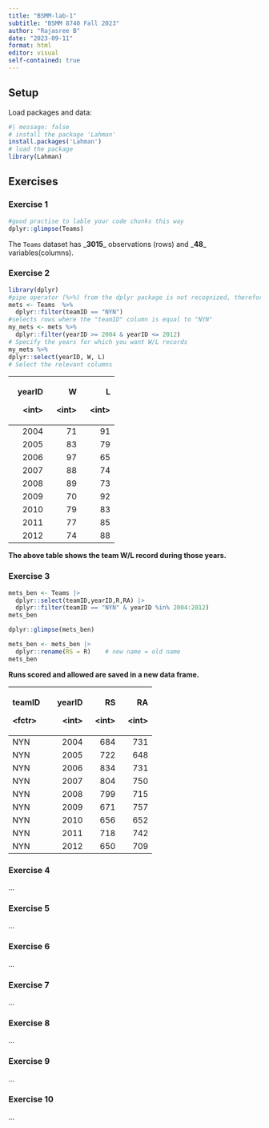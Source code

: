 ```yaml
---
title: "BSMM-lab-1"
subtitle: "BSMM 8740 Fall 2023"
author: "Rajasree B"
date: "2023-09-11"
format: html
editor: visual
self-contained: true
---
```


## Setup

Load packages and data:

```r
#| message: false
# install the package 'Lahman'
install.packages('Lahman')
# load the package
library(Lahman)
```

## Exercises

### Exercise 1

```r
#good practise to lable your code chunks this way
dplyr::glimpse(Teams)
```

The `Teams` dataset has \_**3015**\_ observations (rows) and \_**48**\_ variables(columns).

### Exercise 2

```r
library(dplyr)
#pipe operator (%>%) from the dplyr package is not recognized, therefore make sure to load the package 
mets <- Teams  %>% 
  dplyr::filter(teamID == "NYN")
#selects rows where the "teamID" column is equal to "NYN"
my_mets <- mets %>% 
  dplyr::filter(yearID >= 2004 & yearID <= 2012)
# Specify the years for which you want W/L records
my_mets %>% 
dplyr::select(yearID, W, L)
# Select the relevant columns

```

+---------+---------+---------+
| yearID  | W       | L       |
|         |         |         |
| \<int\> | \<int\> | \<int\> |
+========:+========:+========:+
| 2004    | 71      | 91      |
+---------+---------+---------+
| 2005    | 83      | 79      |
+---------+---------+---------+
| 2006    | 97      | 65      |
+---------+---------+---------+
| 2007    | 88      | 74      |
+---------+---------+---------+
| 2008    | 89      | 73      |
+---------+---------+---------+
| 2009    | 70      | 92      |
+---------+---------+---------+
| 2010    | 79      | 83      |
+---------+---------+---------+
| 2011    | 77      | 85      |
+---------+---------+---------+
| 2012    | 74      | 88      |
+---------+---------+---------+

**The above table shows the team W/L record during those years.**

### Exercise 3

```r
mets_ben <- Teams |>
  dplyr::select(teamID,yearID,R,RA) |>
  dplyr::filter(teamID == "NYN" & yearID %in% 2004:2012)
mets_ben

dplyr::glimpse(mets_ben)

mets_ben <- mets_ben |>
  dplyr::rename(RS = R)    # new name = old name
mets_ben

```

**Runs scored and allowed are saved in a new data frame.**

+----------+---------+---------+---------+
| teamID   | yearID  | RS      | RA      |
|          |         |         |         |
| \<fctr\> | \<int\> | \<int\> | \<int\> |
+:=========+========:+========:+========:+
| NYN      | 2004    | 684     | 731     |
+----------+---------+---------+---------+
| NYN      | 2005    | 722     | 648     |
+----------+---------+---------+---------+
| NYN      | 2006    | 834     | 731     |
+----------+---------+---------+---------+
| NYN      | 2007    | 804     | 750     |
+----------+---------+---------+---------+
| NYN      | 2008    | 799     | 715     |
+----------+---------+---------+---------+
| NYN      | 2009    | 671     | 757     |
+----------+---------+---------+---------+
| NYN      | 2010    | 656     | 652     |
+----------+---------+---------+---------+
| NYN      | 2011    | 718     | 742     |
+----------+---------+---------+---------+
| NYN      | 2012    | 650     | 709     |
+----------+---------+---------+---------+

### Exercise 4

...

### Exercise 5

...

### Exercise 6

...

### Exercise 7

...

### Exercise 8

...

### Exercise 9

...

### Exercise 10

...
